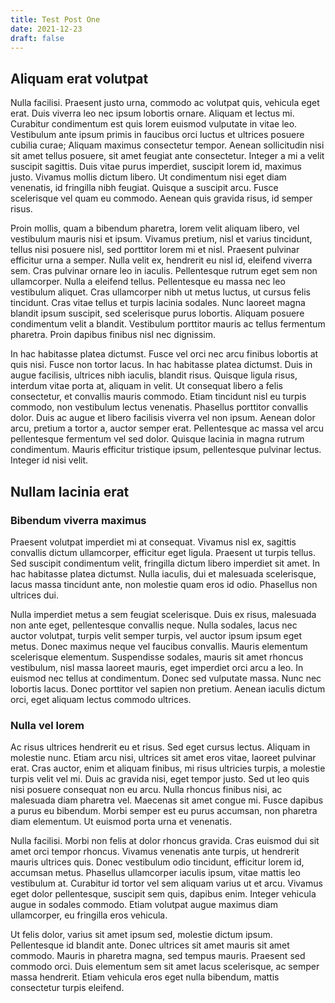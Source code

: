 ```yaml
---
title: Test Post One
date: 2021-12-23
draft: false
---
```


## Aliquam erat volutpat

Nulla facilisi. Praesent justo urna, commodo ac volutpat quis, vehicula eget erat. Duis viverra leo nec ipsum lobortis ornare. Aliquam et lectus mi. Curabitur condimentum est quis lorem euismod vulputate in vitae leo. Vestibulum ante ipsum primis in faucibus orci luctus et ultrices posuere cubilia curae; Aliquam maximus consectetur tempor. Aenean sollicitudin nisi sit amet tellus posuere, sit amet feugiat ante consectetur. Integer a mi a velit suscipit sagittis. Duis vitae purus imperdiet, suscipit lorem id, maximus justo. Vivamus mollis dictum libero. Ut condimentum nisi eget diam venenatis, id fringilla nibh feugiat. Quisque a suscipit arcu. Fusce scelerisque vel quam eu commodo. Aenean quis gravida risus, id semper risus.

Proin mollis, quam a bibendum pharetra, lorem velit aliquam libero, vel vestibulum mauris nisi et ipsum. Vivamus pretium, nisl et varius tincidunt, tellus nisi posuere nisl, sed porttitor lorem mi et nisl. Praesent pulvinar efficitur urna a semper. Nulla velit ex, hendrerit eu nisl id, eleifend viverra sem. Cras pulvinar ornare leo in iaculis. Pellentesque rutrum eget sem non ullamcorper. Nulla a eleifend tellus. Pellentesque eu massa nec leo vestibulum aliquet. Cras ullamcorper nibh ut metus luctus, ut cursus felis tincidunt. Cras vitae tellus et turpis lacinia sodales. Nunc laoreet magna blandit ipsum suscipit, sed scelerisque purus lobortis. Aliquam posuere condimentum velit a blandit. Vestibulum porttitor mauris ac tellus fermentum pharetra. Proin dapibus finibus nisl nec dignissim.

In hac habitasse platea dictumst. Fusce vel orci nec arcu finibus lobortis at quis nisi. Fusce non tortor lacus. In hac habitasse platea dictumst. Duis in augue facilisis, ultrices nibh iaculis, blandit risus. Quisque ligula risus, interdum vitae porta at, aliquam in velit. Ut consequat libero a felis consectetur, et convallis mauris commodo. Etiam tincidunt nisl eu turpis commodo, non vestibulum lectus venenatis. Phasellus porttitor convallis dolor. Duis ac augue et libero facilisis viverra vel non ipsum. Aenean dolor arcu, pretium a tortor a, auctor semper erat. Pellentesque ac massa vel arcu pellentesque fermentum vel sed dolor. Quisque lacinia in magna rutrum condimentum. Mauris efficitur tristique ipsum, pellentesque pulvinar lectus. Integer id nisi velit.

## Nullam lacinia erat

### Bibendum viverra maximus

Praesent volutpat imperdiet mi at consequat. Vivamus nisl ex, sagittis convallis dictum ullamcorper, efficitur eget ligula. Praesent ut turpis tellus. Sed suscipit condimentum velit, fringilla dictum libero imperdiet sit amet. In hac habitasse platea dictumst. Nulla iaculis, dui et malesuada scelerisque, lacus massa tincidunt ante, non molestie quam eros id odio. Phasellus non ultrices dui.

Nulla imperdiet metus a sem feugiat scelerisque. Duis ex risus, malesuada non ante eget, pellentesque convallis neque. Nulla sodales, lacus nec auctor volutpat, turpis velit semper turpis, vel auctor ipsum ipsum eget metus. Donec maximus neque vel faucibus convallis. Mauris elementum scelerisque elementum. Suspendisse sodales, mauris sit amet rhoncus vestibulum, nisl massa laoreet mauris, eget imperdiet orci arcu a leo. In euismod nec tellus at condimentum. Donec sed vulputate massa. Nunc nec lobortis lacus. Donec porttitor vel sapien non pretium. Aenean iaculis dictum orci, eget aliquam lectus commodo ultrices.

### Nulla vel lorem

Ac risus ultrices hendrerit eu et risus. Sed eget cursus lectus. Aliquam in molestie nunc. Etiam arcu nisi, ultrices sit amet eros vitae, laoreet pulvinar erat. Cras auctor, enim et aliquam finibus, mi risus ultricies turpis, a molestie turpis velit vel mi. Duis ac gravida nisi, eget tempor justo. Sed ut leo quis nisi posuere consequat non eu arcu. Nulla rhoncus finibus nisi, ac malesuada diam pharetra vel. Maecenas sit amet congue mi. Fusce dapibus a purus eu bibendum. Morbi semper est eu purus accumsan, non pharetra diam elementum. Ut euismod porta urna et venenatis.

Nulla facilisi. Morbi non felis at dolor rhoncus gravida. Cras euismod dui sit amet orci tempor rhoncus. Vivamus venenatis ante turpis, ut hendrerit mauris ultrices quis. Donec vestibulum odio tincidunt, efficitur lorem id, accumsan metus. Phasellus ullamcorper iaculis ipsum, vitae mattis leo vestibulum at. Curabitur id tortor vel sem aliquam varius ut et arcu. Vivamus eget dolor pellentesque, suscipit sem quis, dapibus enim. Integer vehicula augue in sodales commodo. Etiam volutpat augue maximus diam ullamcorper, eu fringilla eros vehicula.

Ut felis dolor, varius sit amet ipsum sed, molestie dictum ipsum. Pellentesque id blandit ante. Donec ultrices sit amet mauris sit amet commodo. Mauris in pharetra magna, sed tempus mauris. Praesent sed commodo orci. Duis elementum sem sit amet lacus scelerisque, ac semper massa hendrerit. Etiam vehicula eros eget nulla bibendum, mattis consectetur turpis eleifend.
